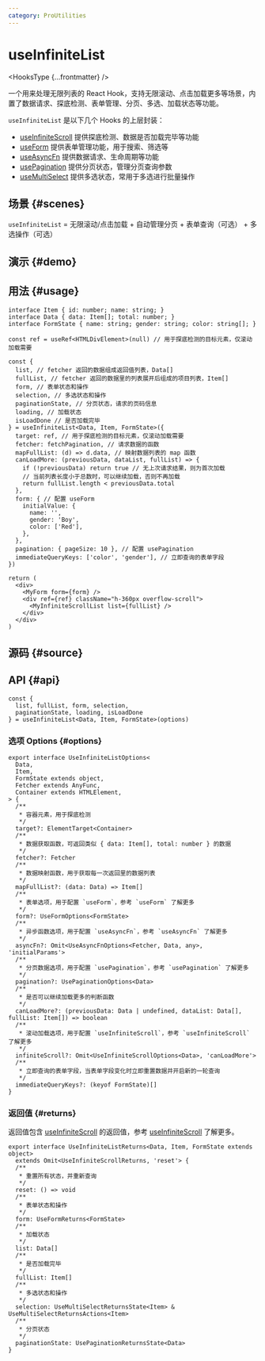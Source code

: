 ```yaml
---
category: ProUtilities
---
```


# useInfiniteList


<HooksType {...frontmatter} />

<Since version='v1.7.0' />

一个用来处理无限列表的 React Hook，支持无限滚动、点击加载更多等场景，内置了数据请求、探底检测、表单管理、分页、多选、加载状态等功能。

`useInfiniteList` 是以下几个 Hooks 的上层封装：

- [useInfiniteScroll](/reference/use-infinite-scroll) 提供探底检测、数据是否加载完毕等功能
- [useForm](/reference/use-form) 提供表单管理功能，用于搜索、筛选等
- [useAsyncFn](/reference/use-async-fn) 提供数据请求、生命周期等功能
- [usePagination](/reference/use-pagination) 提供分页状态，管理分页查询参数
- [useMultiSelect](/reference/use-multi-select) 提供多选状态，常用于多选进行批量操作

## 场景 \{#scenes}

`useInfiniteList` = 无限滚动/点击加载 + 自动管理分页 + 表单查询（可选） + 多选操作（可选）

## 演示 \{#demo}


<App />

## 用法 \{#usage}

```tsx
interface Item { id: number; name: string; }
interface Data { data: Item[]; total: number; }
interface FormState { name: string; gender: string; color: string[]; }

const ref = useRef<HTMLDivElement>(null) // 用于探底检测的目标元素，仅滚动加载需要

const {
  list, // fetcher 返回的数据组成返回值列表，Data[]
  fullList, // fetcher 返回的数据里的列表展开后组成的项目列表，Item[]
  form, // 表单状态和操作
  selection, // 多选状态和操作
  paginationState, // 分页状态，请求的页码信息
  loading, // 加载状态
  isLoadDone // 是否加载完毕
} = useInfiniteList<Data, Item, FormState>({
  target: ref, // 用于探底检测的目标元素，仅滚动加载需要
  fetcher: fetchPagination, // 请求数据的函数
  mapFullList: (d) => d.data, // 映射数据列表的 map 函数
  canLoadMore: (previousData, dataList, fullList) => {
    if (!previousData) return true // 无上次请求结果，则为首次加载
    // 当前列表长度小于总数时，可以继续加载，否则不再加载
    return fullList.length < previousData.total 
  },
  form: { // 配置 useForm
    initialValue: {
      name: '',
      gender: 'Boy',
      color: ['Red'],
    },
  },
  pagination: { pageSize: 10 }, // 配置 usePagination
  immediateQueryKeys: ['color', 'gender'], // 立即查询的表单字段
})

return (
  <div>
    <MyForm form={form} />
    <div ref={ref} className="h-360px overflow-scroll">
      <MyInfiniteScrollList list={fullList} />
    </div>
  </div>
)
```

## 源码 \{#source}


<Source />

## API \{#api}

```tsx
const {
  list, fullList, form, selection,
  paginationState, loading, isLoadDone
} = useInfiniteList<Data, Item, FormState>(options)
```

### 选项 Options \{#options}

```tsx
export interface UseInfiniteListOptions<
  Data,
  Item,
  FormState extends object,
  Fetcher extends AnyFunc,
  Container extends HTMLElement,
> {
  /**
   * 容器元素，用于探底检测
   */
  target?: ElementTarget<Container>
  /**
   * 数据获取函数，可返回类似 { data: Item[], total: number } 的数据
   */
  fetcher?: Fetcher
  /**
   * 数据映射函数，用于获取每一次返回里的数据列表
   */
  mapFullList?: (data: Data) => Item[]
  /**
   * 表单选项，用于配置 `useForm`，参考 `useForm` 了解更多
   */
  form?: UseFormOptions<FormState>
  /**
   * 异步函数选项，用于配置 `useAsyncFn`，参考 `useAsyncFn` 了解更多
   */
  asyncFn?: Omit<UseAsyncFnOptions<Fetcher, Data, any>, 'initialParams'>
  /**
   * 分页数据选项，用于配置 `usePagination`，参考 `usePagination` 了解更多
   */
  pagination?: UsePaginationOptions<Data>
  /**
   * 是否可以继续加载更多的判断函数
   */
  canLoadMore?: (previousData: Data | undefined, dataList: Data[], fullList: Item[]) => boolean
  /**
   * 滚动加载选项，用于配置 `useInfiniteScroll`，参考 `useInfiniteScroll` 了解更多
   */
  infiniteScroll?: Omit<UseInfiniteScrollOptions<Data>, 'canLoadMore'>
  /**
   * 立即查询的表单字段，当表单字段变化时立即重置数据并开启新的一轮查询
   */
  immediateQueryKeys?: (keyof FormState)[]
}
```

### 返回值 \{#returns}

返回值包含 [useInfiniteScroll](/reference/use-infinite-scroll) 的返回值，参考 [useInfiniteScroll](/reference/use-infinite-scroll) 了解更多。

```tsx
export interface UseInfiniteListReturns<Data, Item, FormState extends object>
  extends Omit<UseInfiniteScrollReturns, 'reset'> {
  /**
   * 重置所有状态，并重新查询
   */
  reset: () => void
  /**
   * 表单状态和操作
   */
  form: UseFormReturns<FormState>
  /**
   * 加载状态
   */
  list: Data[]
  /**
   * 是否加载完毕
   */
  fullList: Item[]
  /**
   * 多选状态和操作
   */
  selection: UseMultiSelectReturnsState<Item> & UseMultiSelectReturnsActions<Item>
  /**
   * 分页状态
   */
  paginationState: UsePaginationReturnsState<Data>
}
```
